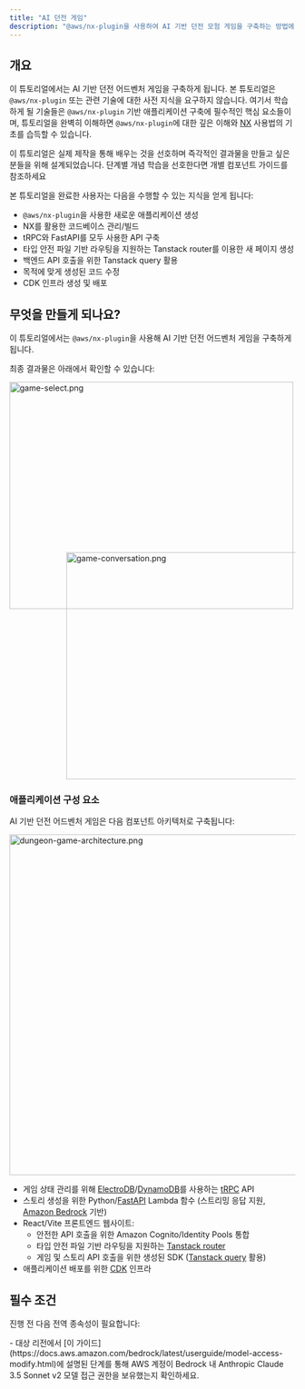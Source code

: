 ```yaml
---
title: "AI 던전 게임"
description: "@aws/nx-plugin을 사용하여 AI 기반 던전 모험 게임을 구축하는 방법에 대한 안내"
---
```





## 개요

이 튜토리얼에서는 AI 기반 던전 어드벤처 게임을 구축하게 됩니다. 본 튜토리얼은 `@aws/nx-plugin` 또는 관련 기술에 대한 사전 지식을 요구하지 않습니다. 여기서 학습하게 될 기술들은 `@aws/nx-plugin` 기반 애플리케이션 구축에 필수적인 핵심 요소들이며, 튜토리얼을 완벽히 이해하면 `@aws/nx-plugin`에 대한 깊은 이해와 [NX](https://nx.dev/) 사용법의 기초를 습득할 수 있습니다.

<Aside>이 튜토리얼은 실제 제작을 통해 배우는 것을 선호하며 즉각적인 결과물을 만들고 싶은 분들을 위해 설계되었습니다. 단계별 개념 학습을 선호한다면 개별 컴포넌트 가이드를 참조하세요</Aside>

본 튜토리얼을 완료한 사용자는 다음을 수행할 수 있는 지식을 얻게 됩니다:

- `@aws/nx-plugin`을 사용한 새로운 애플리케이션 생성
- NX를 활용한 코드베이스 관리/빌드
- tRPC와 FastAPI를 모두 사용한 API 구축
- 타입 안전 파일 기반 라우팅을 지원하는 Tanstack router를 이용한 새 페이지 생성
- 백엔드 API 호출을 위한 Tanstack query 활용
- 목적에 맞게 생성된 코드 수정
- CDK 인프라 생성 및 배포

## 무엇을 만들게 되나요?

이 튜토리얼에서는 `@aws/nx-plugin`을 사용해 AI 기반 던전 어드벤처 게임을 구축하게 됩니다.

최종 결과물은 아래에서 확인할 수 있습니다:

<Image src={gameSelectPng} alt="game-select.png" width="500" height="400" />
<div style="margin-top: -100px; margin-left: 100px;">
<Image src={gameConversationPng} alt="game-conversation.png" width="500" height="400" />
</div>

### 애플리케이션 구성 요소

AI 기반 던전 어드벤처 게임은 다음 컴포넌트 아키텍처로 구축됩니다:

<Image class="white-bg" src={dungeonAdventureArchitecturePng} alt="dungeon-game-architecture.png" width="800" height="600" />

- 게임 상태 관리를 위해 [ElectroDB](https://electrodb.dev/)/[DynamoDB](https://aws.amazon.com/dynamodb/)를 사용하는 [tRPC](https://trpc.io/) API
- 스토리 생성을 위한 Python/[FastAPI](https://fastapi.tiangolo.com/) Lambda 함수 (스트리밍 응답 지원, [Amazon Bedrock](https://aws.amazon.com/bedrock/) 기반)
- React/Vite 프론트엔드 웹사이트:
  - 안전한 API 호출을 위한 Amazon Cognito/Identity Pools 통합
  - 타입 안전 파일 기반 라우팅을 지원하는 [Tanstack router](https://tanstack.com/router/latest)
  - 게임 및 스토리 API 호출을 위한 생성된 SDK ([Tanstack query](https://tanstack.com/query/latest) 활용)
- 애플리케이션 배포를 위한 [CDK](https://docs.aws.amazon.com/cdk/v2/guide/home.html) 인프라

## 필수 조건

진행 전 다음 전역 종속성이 필요합니다:

<Prerequisites />
- 대상 리전에서 [이 가이드](https://docs.aws.amazon.com/bedrock/latest/userguide/model-access-modify.html)에 설명된 단계를 통해 AWS 계정이 Bedrock 내 Anthropic Claude 3.5 Sonnet v2 모델 접근 권한을 보유했는지 확인하세요.